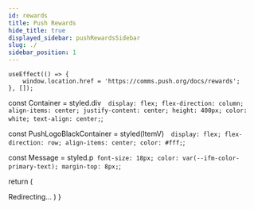 ```yaml
---
id: rewards
title: Push Rewards
hide_title: true
displayed_sidebar: pushRewardsSidebar
slug: ./
sidebar_position: 1
---
```




    useEffect(() => {
        window.location.href = 'https://comms.push.org/docs/rewards';
    }, []);

const Container = styled.div`  display: flex;
  flex-direction: column;
  align-items: center;
  justify-content: center;
  height: 400px;
  color: white;
  text-align: center;`;

const PushLogoBlackContainer = styled(ItemV)`  display: flex;
  flex-direction: row;
  align-items: center;
  color: #fff;`;

const Message = styled.p` font-size: 18px;
color: var(--ifm-color-primary-text);
margin-top: 8px;`;

return (

<Container>
  <PushLogoBlackContainer className='headerlogo' flex='initial'>
    <PushLogo style={{ margin: '0px 9px 0px 4px' }} />
    <ChainLogoDark />
  </PushLogoBlackContainer>
  <Message>Redirecting...</Message>
</Container>
) }
